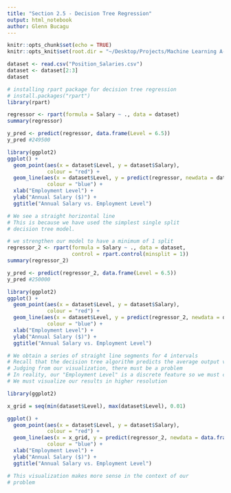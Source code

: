 ```yaml
---
title: "Section 2.5 - Decision Tree Regression"
output: html_notebook
author: Glenn Bucagu
---
```


```r
knitr::opts_chunk$set(echo = TRUE)
knitr::opts_knit$set(root.dir = "~/Desktop/Projects/Machine Learning A-Z (Codes and Datasets)/Part 2 - Regression/Section 8 - Decision Tree Regression/R")
```

```r
dataset <- read.csv("Position_Salaries.csv")
dataset <- dataset[2:3]
dataset
```

```r
# installing rpart package for decision tree regression
# install.packages("rpart")
library(rpart)

regressor <- rpart(formula = Salary ~ ., data = dataset)
summary(regressor)
```


```r
y_pred <- predict(regressor, data.frame(Level = 6.5))
y_pred #249500

```


```r
library(ggplot2)
ggplot() + 
  geom_point(aes(x = dataset$Level, y = dataset$Salary), 
             colour = "red") +
  geom_line(aes(x = dataset$Level, y = predict(regressor, newdata = dataset)), 
             colour = "blue") +
  xlab("Employment Level") + 
  ylab("Annual Salary ($)") + 
  ggtitle("Annual Salary vs. Employment Level")

# We see a straight horizontal line 
# This is because we have used the simplest single split
# decision tree model.

```
```r

# we strengthen our model to have a minimum of 1 split
regressor_2 <- rpart(formula = Salary ~ ., data = dataset, 
                     control = rpart.control(minsplit = 1))
summary(regressor_2)
```

```r
y_pred <- predict(regressor_2, data.frame(Level = 6.5))
y_pred #250000 

```


```r
library(ggplot2)
ggplot() + 
  geom_point(aes(x = dataset$Level, y = dataset$Salary), 
             colour = "red") +
  geom_line(aes(x = dataset$Level, y = predict(regressor_2, newdata = dataset)), 
             colour = "blue") +
  xlab("Employment Level") + 
  ylab("Annual Salary ($)") + 
  ggtitle("Annual Salary vs. Employment Level")

# We obtain a series of straight line segments for 4 intervals
# Recall that the decision tree algorithm predicts the average output value in each leaf
# Judging from our visualization, there must be a problem
# In reality, our "Employment Level" is a discrete feature so we must consider a discrete version of our plot
# We must visualize our results in higher resolution

```


```r
library(ggplot2)

x_grid = seq(min(dataset$Level), max(dataset$Level), 0.01)

ggplot() + 
  geom_point(aes(x = dataset$Level, y = dataset$Salary), 
             colour = "red") +
  geom_line(aes(x = x_grid, y = predict(regressor_2, newdata = data.frame(Level = x_grid))), 
             colour = "blue") +
  xlab("Employment Level") + 
  ylab("Annual Salary ($)") + 
  ggtitle("Annual Salary vs. Employment Level")

# This visualization makes more sense in the context of our
# problem

```



